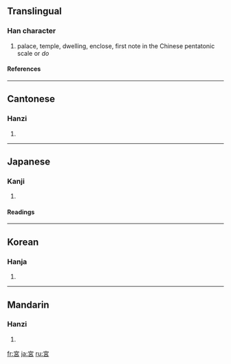 {{see|宫}}

==Translingual==
===Han character===
{{Han char|rn=40|rad=宀|as=07|sn=10|four=3060<sub>6</sub>|canj=十口竹口 (JRHR)}}
# palace, temple, dwelling, enclose, first note in the Chinese pentatonic scale or ''do''
====References====
{{Han ref|kx=0285.160|dkj=07156|dj=0564.160|hdz=20936.041|uh=5BAE|ud=23470|bh=AE63|bd=44643}}
----
==Cantonese==
===Hanzi===
{{yue-hanzi|jyut=|y=gung1}}
# {{defn|Cantonese}}
----
==Japanese==
===Kanji===
{{ja-kanji|grade=3|rs=宀07}}
# {{defn|Japanese}} 
====Readings====
{{ja-readings|on=[[きゅう]] (kyū), [[ぐう]] (gū)|kun=[[みや]] (miya), [[いえ]] (ie)}}
----
==Korean==
===Hanja===
{{ko-hanja|hangeul=궁|rv=gung|mr=kung}}
# {{defn|Korean}}
----
==Mandarin==
===Hanzi===
{{cmn-hanzi|sim=宫|pin=[[gōng]] (gong1)|wg=kung<sup>1</sup>}}
# {{defn|Mandarin}}

[[fr:宮]]
[[ja:宮]]
[[ru:宮]]